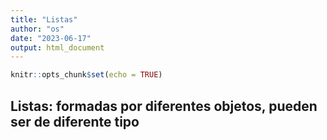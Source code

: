 ```yaml
---
title: "Listas"
author: "os"
date: "2023-06-17"
output: html_document
---
```


```r
knitr::opts_chunk$set(echo = TRUE)
```

## Listas: formadas por diferentes objetos, pueden ser de diferente tipo
```r

```


